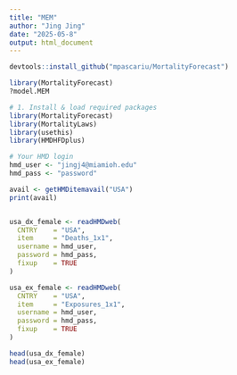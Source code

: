 ```yaml
---
title: "MEM"
author: "Jing Jing"
date: "2025-05-8"
output: html_document
---
```


```r
devtools::install_github("mpascariu/MortalityForecast")
```

```r
library(MortalityForecast)
?model.MEM

```

```r
# 1. Install & load required packages
library(MortalityForecast)
library(MortalityLaws)
library(usethis)
library(HMDHFDplus)

# Your HMD login
hmd_user <- "jingj4@miamioh.edu"
hmd_pass <- "password"

avail <- getHMDitemavail("USA")
print(avail)


usa_dx_female <- readHMDweb(
  CNTRY    = "USA",
  item     = "Deaths_1x1",
  username = hmd_user,
  password = hmd_pass,
  fixup    = TRUE
) 

usa_ex_female <- readHMDweb(
  CNTRY    = "USA",
  item     = "Exposures_1x1",
  username = hmd_user,
  password = hmd_pass,
  fixup    = TRUE
)

head(usa_dx_female)
head(usa_ex_female)
```


